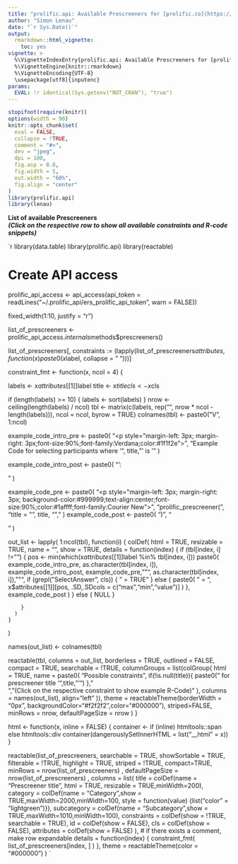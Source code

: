 ```yaml
---
title: "prolific.api: Available Prescreeners for [prolific.co](https://www.prolific.co/)"
author: "Simon Lenau"
date: "`r Sys.Date()`"
output:
  rmarkdown::html_vignette:
    toc: yes
vignette: >
  %\VignetteIndexEntry{prolific.api: Available Prescreeners for [prolific.co](https://www.prolific.co/)}
  %\VignetteEngine{knitr::rmarkdown}
  %\VignetteEncoding{UTF-8}
  \usepackage[utf8]{inputenc}
params:
  EVAL: !r identical(Sys.getenv("NOT_CRAN"), "true")
---
```


```r
stopifnot(require(knitr))
options(width = 90)
knitr::opts_chunk$set(
  eval = FALSE,
  collapse = !TRUE,
  comment = "#>",
  dev = "jpeg",
  dpi = 100,
  fig.asp = 0.8,
  fig.width = 5,
  out.width = "60%",
  fig.align = "center"
)
library(prolific.api)
library(lenau)
```





**List of available Prescreeners**  
***(Click on the respective row to show all available constraints and R-code snippets)***


`r 
library(data.table)
library(prolific.api)
library(reactable)

# Create API access
prolific_api_access <- api_access(api_token = readLines("~/.prolific_api/ers_prolific_api_token", warn = FALSE))

fixed_width(1:10, justify = "r")


list_of_prescreeners <- prolific_api_access$.internals$methods$prescreeners()

list_of_prescreeners[, constraints :=
  (lapply(list_of_prescreeners$attributes, function(x) paste0(x$label, collapse = "    ")))]


constraint_fmt <- function(x, ncol = 4) {

  labels <- x$attributes[[1]]$label
  title <- x$title
  cls <- x$cls

  if (length(labels) >= 10) {
    labels <- sort(labels)
  }
  nrow <- ceiling(length(labels) / ncol)
  tbl <- matrix(c(labels, rep("", nrow * ncol - length(labels))), ncol = ncol, byrow = TRUE)
  colnames(tbl) <- paste0("V", 1:ncol)
  
  example_code_intro_pre <-
    paste0(
      "<p style=\"margin-left: 3px; margin-right: 3px;font-size:90%;font-family:Verdana;color:#1f1f2e\">",
      "Example Code for selecting participants where '", title, "' is '"
    )

  example_code_intro_post <-
    paste0(
      "':</p>"
    )

  example_code_pre <- paste0(
    "<p style=\"margin-left: 3px; margin-right: 3px; background-color:#999999;text-align:center;font-size:90%;color:#1affff;font-family:Courier New\">",
    "prolific_prescreener(",
    "title = \"", title, "\", "
  )
  example_code_post <- paste0(
      ")",
    "</p>"
  )

  out_list <- lapply(
    1:ncol(tbl),
    function(i) {
      colDef(
        html = TRUE, 
        resizable = TRUE, 
        name = "",
        show = TRUE,
        details = function(index) {
          if (tbl[index, i] != "") {
            pos <- min(which(x$attributes[[1]]$label %in% tbl[index, i]))
            paste0(
              example_code_intro_pre,
              as.character(tbl[index, i]),
              example_code_intro_post,
              example_code_pre,
              "\"", as.character(tbl[index, i]), "\"",
              if (grepl("SelectAnswer", cls)) {
                " = TRUE"
              } else {
                paste0(
                  " = ",
                  x$attributes[[1]][pos, .SD,.SDcols = c("max","min","value")]                )
              },
              example_code_post
            )
          } else {
            NULL
          }
        
        }
      )
    }
  )
  
  names(out_list) <- colnames(tbl)
  
  reactable(tbl,
    columns = out_list, 
    borderless = TRUE, 
    outlined = FALSE,
    compact = TRUE,
    searchable = !TRUE,
    columnGroups = list(colGroup(
      html = TRUE,
      name = paste0(
        "Possible constraints",
        if(!is.null(title)){
          paste0(" for prescreener title '",title,"'")
        },
        "<br>",
        "(Click on the respective constraint to show example R-Code)"
      ),
      columns = names(out_list),
      align="left"
    )),
    theme = reactableTheme(borderWidth = "0px", backgroundColor="#f2f2f2",color="#000000"),
    striped=FALSE,
    minRows = nrow,
    defaultPageSize = nrow
  )
}

html <- function(x, inline = FALSE) {
  container <- if (inline) htmltools::span else htmltools::div
  container(dangerouslySetInnerHTML = list("__html" = x))
}

reactable(list_of_prescreeners,
  searchable = TRUE,
  showSortable = TRUE,
  filterable = !TRUE,
  highlight = TRUE,
  striped = !TRUE,
  compact=TRUE,
  minRows = nrow(list_of_prescreeners)  ,
  defaultPageSize = nrow(list_of_prescreeners) ,
  columns = list(
    title = colDef(name = "Prescreener title", html = TRUE, resizable = TRUE,minWidth=200),
    category = colDef(name = "Category",show = TRUE,maxWidth=2000,minWidth=100,
    style = function(value) {list("color" = "lightgreen")}),
    subcategory = colDef(name = "Subcategory",show = TRUE,maxWidth=1010,minWidth=100),
    constraints = colDef(show = !TRUE, searchable = TRUE),
    id = colDef(show = FALSE),
    cls = colDef(show = FALSE),
    attributes = colDef(show = FALSE)
  ),
  # if there exists a comment, make row expandable
  details = function(index) {
    constraint_fmt(
      list_of_prescreeners[index, ]
    )
  },
    theme = reactableTheme(color = "#000000")
)
`



